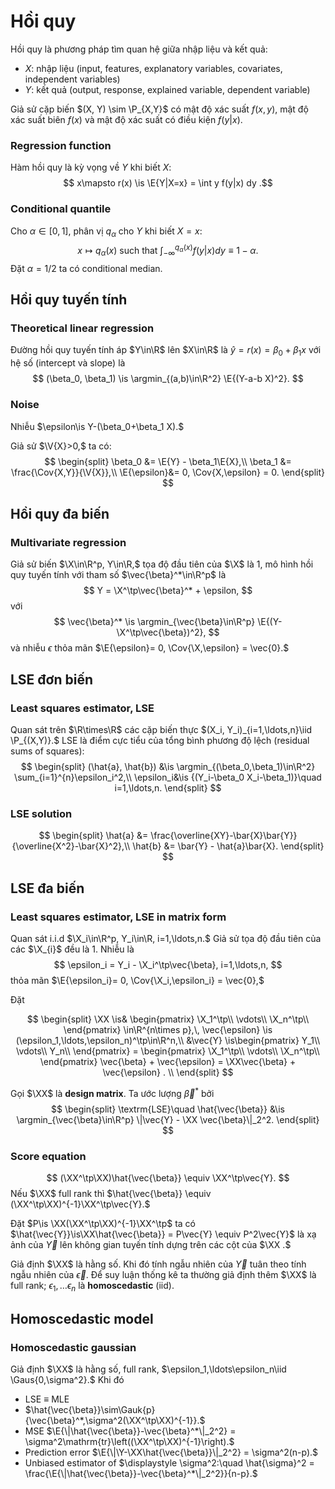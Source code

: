 # Hồi quy

Hồi quy là phương pháp tìm quan hệ giữa
nhập liệu và kết quả:

- $X$: nhập liệu (input, features, explanatory variables, covariates, independent variables)
- $Y$: kết quả (output, response, explained variable, dependent variable)

Giả sử
cặp biến
$(X, Y) \sim \P_{X,Y}$
có mật độ xác suất $f(x,y),$
mật độ xác suất biên $f(x)$ và
mật độ xác suất có điều kiện $f(y|x).$

:::{#def-regression}
### Regression function
Hàm hồi quy là kỳ vọng về $Y$
khi biết $X:$
$$
x\mapsto r(x) \is \E{Y|X=x} = \int y f(y|x) dy
.$$
:::

:::{#def-conditional-quantile}
### Conditional quantile
Cho $\alpha\in[0,1],$
phân vị $q_{\alpha}$ cho $Y$
khi biết $X=x:$
$$
x\mapsto q_{\alpha}(x) \textrm{ such that }
\int_{-\infty}^{q_{\alpha}(x)} f(y|x) dy \equiv 1-\alpha
.$$
Đặt $\alpha=1/2$ ta có conditional median.
:::

## Hồi quy tuyến tính
:::{#def-linear-regression}
### Theoretical linear regression
Đường
hồi quy tuyến tính áp $Y\in\R$ lên $X\in\R$ là
$\hat{y} = r(x) = \beta_0 + \beta_1 x$
với hệ số (intercept và slope) là
$$
(\beta_0, \beta_1) \is
\argmin_{(a,b)\in\R^2} \E{(Y-a-b X)^2}.
$$
:::

:::{#def-regression-noise}
### Noise
Nhiễu
$\epsilon\is Y-(\beta_0+\beta_1 X).$
:::

:::{#thm-linear-regression}
Giả sử $\V{X}>0,$ ta có:
$$
\begin{split}
\beta_0 &= \E{Y} - \beta_1\E{X},\\
\beta_1 &= \frac{\Cov{X,Y}}{\V{X}},\\
\E{\epsilon}&= 0, \Cov{X,\epsilon} = 0.
\end{split}
$$
:::

## Hồi quy đa biến
:::{#def-multivariate-linear-regression}
### Multivariate regression
Giả sử biến $\X\in\R^p, Y\in\R,$
tọa độ đầu tiên của $\X$ là 1,
mô hình hồi quy tuyến tính
với tham số $\vec{\beta}^*\in\R^p$ là
$$
Y = \X^\tp\vec{\beta}^* + \epsilon,
$$
với
$$
\vec{\beta}^* \is
\argmin_{\vec{\beta}\in\R^p} \E{(Y-\X^\tp\vec{\beta})^2},
$$
và nhiễu $\epsilon$ thỏa mãn
$\E{\epsilon}= 0, \Cov{\X,\epsilon} = \vec{0}.$
:::

## LSE đơn biến
:::{#def-least-squares-estimator}
### Least squares estimator, LSE
Quan sát trên $\R\times\R$ các cặp biến thực
$(X_i, Y_i)_{i=1,\ldots,n}\iid \P_{(X,Y)}.$
LSE là điểm cực tiểu của
tổng bình phương độ lệch (residual sums of squares):
$$
\begin{split}
(\hat{a}, \hat{b}) &\is
\argmin_{(\beta_0,\beta_1)\in\R^2} \sum_{i=1}^{n}\epsilon_i^2,\\
\epsilon_i&\is {(Y_i-\beta_0 X_i-\beta_1)}\quad i=1,\ldots,n.
\end{split}
$$
:::
:::{#thm-lse-solution}
### LSE solution
$$
\begin{split}
\hat{a} &= \frac{\overline{XY}-\bar{X}\bar{Y}}{\overline{X^2}-\bar{X}^2},\\
\hat{b} &= \bar{Y} - \hat{a}\bar{X}.
\end{split}
$$
:::

## LSE đa biến
:::{#def-lse-multivars}
### Least squares estimator, LSE in matrix form
Quan sát i.i.d
$\X_i\in\R^p, Y_i\in\R, i=1,\ldots,n.$
Giả sử tọa độ đầu tiên của các $\X_{i}$ đều là 1.
Nhiễu là
$$
\epsilon_i = Y_i - \X_i^\tp\vec{\beta}, i=1,\ldots,n,
$$
thỏa mãn
$\E{\epsilon_i}= 0, \Cov{\X_i,\epsilon_i} = \vec{0},$

Đặt

$$
\begin{split}
\XX \is&
\begin{pmatrix}
\X_1^\tp\\
\vdots\\
\X_n^\tp\\
\end{pmatrix}
\in\R^{n\times p},\,
\vec{\epsilon} \is (\epsilon_1,\ldots,\epsilon_n)^\tp\in\R^n,\\
&\vec{Y} \is\begin{pmatrix}
Y_1\\
\vdots\\
Y_n\\
\end{pmatrix}
=
\begin{pmatrix}
\X_1^\tp\\
\vdots\\
\X_n^\tp\\
\end{pmatrix}
\vec{\beta} + \vec{\epsilon}
=
\XX\vec{\beta} + \vec{\epsilon}
.
\\
\end{split}
$$

Gọi $\XX$ là **design matrix**.
Ta ước lượng $\vec{\beta}^*$ bởi
$$
\begin{split}
\textrm{LSE}\quad \hat{\vec{\beta}} &\is
\argmin_{\vec{\beta}\in\R^p} \|\vec{Y} - \XX \vec{\beta}\|_2^2.
\end{split}
$$
:::

:::{#thm-score-equation}
### Score equation
$$
(\XX^\tp\XX)\hat{\vec{\beta}} \equiv \XX^\tp\vec{Y}.
$$
Nếu $\XX$ full rank thì
$\hat{\vec{\beta}} \equiv (\XX^\tp\XX)^{-1}\XX^\tp\vec{Y}.$
:::

:::{.remark}
Đặt $P\is \XX(\XX^\tp\XX)^{-1}\XX^\tp$ ta có
$\hat{\vec{Y}}\is\XX\hat{\vec{\beta}} = P\vec{Y} \equiv P^2\vec{Y}$
là xạ ảnh của $\vec{Y}$ lên không gian tuyến tính dựng trên các cột của $\XX .$
:::

:::{.remark}
Giả định $\XX$ là hằng số. Khi đó
tính ngẫu nhiên của
$\vec{Y}$
tuân theo tính ngẫu nhiên của
$\vec{\epsilon}.$
Để suy luận thống kê ta thường giả định thêm
$\XX$ là full rank; $\epsilon_1,\ldots\epsilon_n$ là **homoscedastic** (iid).
:::

## Homoscedastic model
:::{#exm-homoscedastic-gaussian}
### Homoscedastic gaussian
Giả định $\XX$ là hằng số, full rank,
$\epsilon_1,\ldots\epsilon_n\iid \Gaus{0,\sigma^2}.$
Khi đó

- LSE $\equiv$ MLE
- $\hat{\vec{\beta}}\sim\Gauk{p}{\vec{\beta}^*,\sigma^2(\XX^\tp\XX)^{-1}}.$
- MSE
$\E{\|\hat{\vec{\beta}}-\vec{\beta}^*\|_2^2} = \sigma^2\mathrm{tr}\left((\XX^\tp\XX)^{-1}\right).$
- Prediction error
$\E{\|\Y-\XX\hat{\vec{\beta}}\|_2^2} = \sigma^2(n-p).$
- Unbiased estimator of $\displaystyle \sigma^2:\quad \hat{\sigma}^2 = \frac{\E{\|\hat{\vec{\beta}}-\vec{\beta}^*\|_2^2}}{n-p}.$
:::
